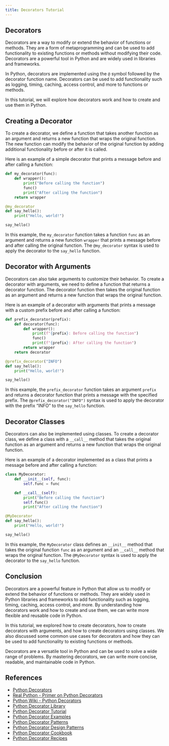 ```yaml
---
title: Decorators Tutorial
---
```


## Decorators

Decorators are a way to modify or extend the behavior of functions or methods. They are a form of metaprogramming and can be used to add functionality to existing functions or methods without modifying their code. Decorators are a powerful tool in Python and are widely used in libraries and frameworks.

In Python, decorators are implemented using the `@` symbol followed by the decorator function name. Decorators can be used to add functionality such as logging, timing, caching, access control, and more to functions or methods.

In this tutorial, we will explore how decorators work and how to create and use them in Python.

## Creating a Decorator

To create a decorator, we define a function that takes another function as an argument and returns a new function that wraps the original function. The new function can modify the behavior of the original function by adding additional functionality before or after it is called.

Here is an example of a simple decorator that prints a message before and after calling a function:

```python
def my_decorator(func):
    def wrapper():
        print("Before calling the function")
        func()
        print("After calling the function")
    return wrapper

@my_decorator
def say_hello():
    print("Hello, world!")

say_hello()
```

In this example, the `my_decorator` function takes a function `func` as an argument and returns a new function `wrapper` that prints a message before and after calling the original function. The `@my_decorator` syntax is used to apply the decorator to the `say_hello` function.

## Decorator with Arguments

Decorators can also take arguments to customize their behavior. To create a decorator with arguments, we need to define a function that returns a decorator function. The decorator function then takes the original function as an argument and returns a new function that wraps the original function.

Here is an example of a decorator with arguments that prints a message with a custom prefix before and after calling a function:

```python
def prefix_decorator(prefix):
    def decorator(func):
        def wrapper():
            print(f"{prefix}: Before calling the function")
            func()
            print(f"{prefix}: After calling the function")
        return wrapper
    return decorator

@prefix_decorator("INFO")
def say_hello():
    print("Hello, world!")

say_hello()
```

In this example, the `prefix_decorator` function takes an argument `prefix` and returns a decorator function that prints a message with the specified prefix. The `@prefix_decorator("INFO")` syntax is used to apply the decorator with the prefix "INFO" to the `say_hello` function.

## Decorator Classes

Decorators can also be implemented using classes. To create a decorator class, we define a class with a `__call__` method that takes the original function as an argument and returns a new function that wraps the original function.

Here is an example of a decorator implemented as a class that prints
a message before and after calling a function:

```python
class MyDecorator:
    def __init__(self, func):
        self.func = func

    def __call__(self):
        print("Before calling the function")
        self.func()
        print("After calling the function")

@MyDecorator
def say_hello():
    print("Hello, world!")

say_hello()
```


In this example, the `MyDecorator` class defines an `__init__` method that takes the original function `func` as an argument and an `__call__` method that wraps the original function. The `@MyDecorator` syntax is used to apply the decorator to the `say_hello` function.

## Conclusion

Decorators are a powerful feature in Python that allow us to modify or extend the behavior of functions or methods. They are widely used in Python libraries and frameworks to add functionality such as logging, timing, caching, access control, and more. By understanding how decorators work and how to create and use them, we can write more flexible and reusable code in Python.

In this tutorial, we explored how to create decorators, how to create decorators with arguments, and how to create decorators using classes. We also discussed some common use cases for decorators and how they can be used to add functionality to existing functions or methods.

Decorators are a versatile tool in Python and can be used to solve a wide range of problems. By mastering decorators, we can write more concise, readable, and maintainable code in Python.

## References

- [Python Decorators](https://docs.python.org/3/glossary.html#term-decorator)
- [Real Python - Primer on Python Decorators](https://realpython.com/primer-on-python-decorators/)
- [Python Wiki - Python Decorators](https://wiki.python.org/moin/PythonDecorators)
- [Python Decorator Library](https://wiki.python.org/moin/PythonDecoratorLibrary)
- [Python Decorator Tutorial](https://www.datacamp.com/community/tutorials/decorators-python)
- [Python Decorator Examples](https://www.programiz.com/python-programming/decorator)
- [Python Decorator Patterns](https://python-patterns.guide/gang-of-four/decorator-pattern/)
- [Python Decorator Design Patterns](https://refactoring.guru/design-patterns/decorator/python/example)
- [Python Decorator Cookbook](https://python-3-patterns-idioms-test.readthedocs.io/en/latest/PythonDecorators.html)
- [Python Decorator Recipes](https://python-3-patterns-idioms-test.readthedocs.io/en/latest/PythonDecorators.html#recipes)
